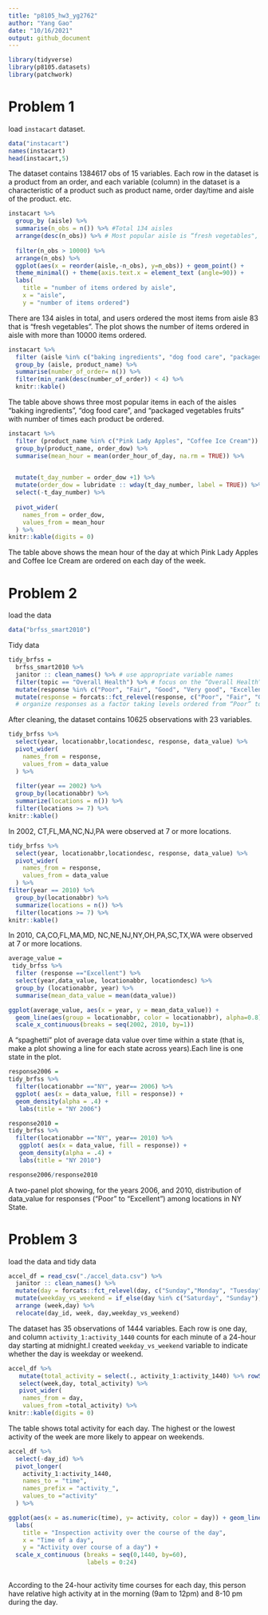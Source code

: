 ```yaml
---
title: "p8105_hw3_yg2762"
author: "Yang Gao"
date: "10/16/2021"
output: github_document
---
```


```r
library(tidyverse)
library(p8105.datasets)
library(patchwork)
```

# Problem 1 
load `instacart` dataset.

```r
data("instacart")
names(instacart)
head(instacart,5)
```
The dataset contains 1384617 obs of 15 variables. Each row in the dataset is a product from an order, and each variable (column) in the dataset is a characteristic of a product such as product name, order day/time and aisle of the product. etc.


```r
instacart %>% 
  group_by (aisle) %>% 
  summarise(n_obs = n()) %>% #Total 134 aisles
  arrange(desc(n_obs)) %>% # Most popular aisle is “fresh vegetables", 120609 products sold from there
  
  filter(n_obs > 10000) %>%
  arrange(n_obs) %>% 
  ggplot(aes(x = reorder(aisle,-n_obs), y=n_obs)) + geom_point() + 
  theme_minimal() + theme(axis.text.x = element_text (angle=90)) +
  labs(
    title = "number of items ordered by aisle",
    x = "aisle",
    y = "number of items ordered") 
```

There are 134 aisles in total, and users ordered the most items from aisle 83 that is “fresh vegetables". The plot shows the number of items ordered in aisle with more than 10000 items ordered. 


```r
instacart %>% 
  filter (aisle %in% c("baking ingredients", "dog food care", "packaged vegetables fruits")) %>% 
  group_by (aisle, product_name) %>% 
  summarise(number_of_order= n()) %>% 
  filter(min_rank(desc(number_of_order)) < 4) %>% 
  knitr::kable()
```

The table above shows three most popular items in each of the aisles “baking ingredients”, “dog food care”, and “packaged vegetables fruits” with number of times each product be ordered.


```r
instacart %>% 
  filter (product_name %in% c("Pink Lady Apples", "Coffee Ice Cream")) %>% 
  group_by(product_name, order_dow) %>% 
  summarise(mean_hour = mean(order_hour_of_day, na.rm = TRUE)) %>% 

  
  mutate(t_day_number = order_dow +1) %>% 
  mutate(order_dow = lubridate :: wday(t_day_number, label = TRUE)) %>% 
  select(-t_day_number) %>% 
  
  pivot_wider(
    names_from = order_dow,
    values_from = mean_hour
  ) %>% 
knitr::kable(digits = 0)
```
The table above shows the mean hour of the day at which Pink Lady Apples and Coffee Ice Cream are ordered on each day of the week.


# Problem 2
load the data
```r
data("brfss_smart2010")
```
Tidy data
```r
tidy_brfss =
  brfss_smart2010 %>% 
  janitor :: clean_names() %>% # use appropriate variable names
  filter(topic == "Overall Health") %>% # focus on the “Overall Health” topic
  mutate(response %in% c("Poor", "Fair", "Good", "Very good", "Excellent")) %>% 
  mutate(response = forcats::fct_relevel(response, c("Poor", "Fair", "Good", "Very good", "Excellent")))
  # organize responses as a factor taking levels ordered from “Poor” to “Excellent”
```

After cleaning, the dataset contains 10625 observations with 23 variables.

```r
tidy_brfss %>% 
  select(year, locationabbr,locationdesc, response, data_value) %>% 
  pivot_wider(
    names_from = response,
    values_from = data_value
  ) %>% 
  
  filter(year == 2002) %>% 
  group_by(locationabbr) %>% 
  summarize(locations = n()) %>% 
  filter(locations >= 7) %>% 
knitr::kable()
```

In 2002, CT,FL,MA,NC,NJ,PA were observed at 7 or more locations.

```r
tidy_brfss %>% 
  select(year, locationabbr,locationdesc, response, data_value) %>% 
  pivot_wider(
    names_from = response,
    values_from = data_value
  ) %>% 
filter(year == 2010) %>% 
  group_by(locationabbr) %>% 
  summarize(locations = n()) %>% 
  filter(locations >= 7) %>% 
knitr::kable()
```

In 2010, CA,CO,FL,MA,MD, NC,NE,NJ,NY,OH,PA,SC,TX,WA were observed at 7 or more locations.


```r
average_value =
 tidy_brfss %>% 
  filter (response =="Excellent") %>% 
  select(year,data_value, locationabbr, locationdesc) %>% 
  group_by (locationabbr, year) %>% 
  summarise(mean_data_value = mean(data_value))

ggplot(average_value, aes(x = year, y = mean_data_value)) +
  geom_line(aes(group = locationabbr, color = locationabbr), alpha=0.8) +
  scale_x_continuous(breaks = seq(2002, 2010, by=1))
```

A “spaghetti” plot of average data value over time within a state (that is, make a plot showing a line for each state across years).Each line is one state in the plot.


```r
response2006 = 
tidy_brfss %>% 
  filter(locationabbr =="NY", year== 2006) %>% 
  ggplot( aes(x = data_value, fill = response)) + 
  geom_density(alpha = .4) +
   labs(title = "NY 2006")

response2010 = 
tidy_brfss %>% 
  filter(locationabbr =="NY", year== 2010) %>% 
   ggplot( aes(x = data_value, fill = response)) + 
   geom_density(alpha = .4) +
   labs(title = "NY 2010")

response2006/response2010
```

A two-panel plot showing, for the years 2006, and 2010, distribution of data_value for responses (“Poor” to “Excellent”) among locations in NY State.


# Problem 3
load the data and tidy data
```r
accel_df = read_csv("./accel_data.csv") %>% 
  janitor :: clean_names() %>% 
  mutate(day = forcats::fct_relevel(day, c("Sunday","Monday", "Tuesday", "Wednesday", "Thursday", "Friday","Saturday" ))) %>% 
  mutate(weekday_vs_weekend = if_else(day %in% c("Saturday", "Sunday"),0,1))%>% 
  arrange (week,day) %>% 
  relocate(day_id, week, day,weekday_vs_weekend) 

```
The dataset has 35 observations of 1444 variables. Each row is one day, and column `activity_1:activity_1440` counts for each minute of a 24-hour day starting at midnight.I created `weekday_vs_weekend` variable to indicate whether the day is weekday or weekend.

```r
accel_df %>% 
   mutate(total_activity = select(., activity_1:activity_1440) %>% rowSums()) %>% 
   select(week,day, total_activity) %>% 
   pivot_wider(
    names_from = day,
    values_from =total_activity) %>% 
knitr::kable(digits = 0)
```
The table shows total activity for each day. The highest or the lowest activity of the week are more likely to appear on weekends.


```r
accel_df %>% 
  select(-day_id) %>% 
  pivot_longer(
    activity_1:activity_1440,
    names_to = "time",
    names_prefix = "activity_",
    values_to ="activity"
  ) %>% 

ggplot(aes(x = as.numeric(time), y= activity, color = day)) + geom_line(alpha = 0.6) +
  labs(
    title = "Inspection activity over the course of the day",
    x = "Time of a day",
    y = "Activity over course of a day") +
  scale_x_continuous (breaks = seq(0,1440, by=60),
                      labels = 0:24)
  
```

According to the 24-hour activity time courses for each day, this person have relative high activity at in the morning (9am to 12pm) and 8-10 pm during the day.



  






